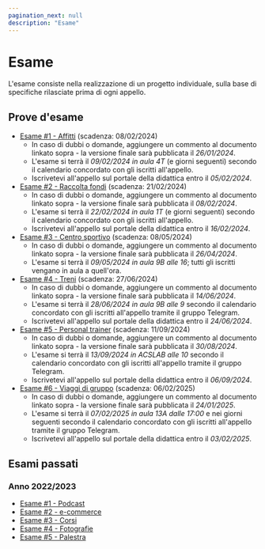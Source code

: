 ```yaml
---
pagination_next: null
description: "Esame"
---
```


# Esame

L'esame consiste nella realizzazione di un progetto individuale, sulla base di specifiche rilasciate prima di ogni appello.

## Prove d'esame
- [Esame #1 - Affitti](https://docs.google.com/document/d/1YRftrWCCCjNTm6GkUQkS4IUP19O0juGShCGUzCbNjkI) (scadenza: 08/02/2024)
  - In caso di dubbi o domande, aggiungere un commento al documento linkato sopra - la versione finale sarà pubblicata il *26/01/2024*.
  - L'esame si terrà il *09/02/2024 in aula 4T* (e giorni seguenti) secondo il calendario concordato con gli iscritti all'appello.
  - Iscrivetevi all'appello sul portale della didattica entro il *05/02/2024*.
- [Esame #2 - Raccolta fondi](https://docs.google.com/document/d/1PpGw69wgUHdudXEb-tb9AHoaLdYHcCK5rix2j2wtUtI) (scadenza: 21/02/2024)
  - In caso di dubbi o domande, aggiungere un commento al documento linkato sopra - la versione finale sarà pubblicata il *08/02/2024*.
  - L'esame si terrà il *22/02/2024 in aula 1T* (e giorni seguenti) secondo il calendario concordato con gli iscritti all'appello.
  - Iscrivetevi all'appello sul portale della didattica entro il *16/02/2024*.
- [Esame #3 - Centro sportivo](https://docs.google.com/document/d/1kdqeZmGkFjyh7aPImbHD79EPMDNbOwoaSSUOADknodY) (scadenza: 08/05/2024)
  - In caso di dubbi o domande, aggiungere un commento al documento linkato sopra - la versione finale sarà pubblicata il *26/04/2024*.
  - L'esame si terrà il *09/05/2024 in aula 9B alle 16*; tutti gli iscritti vengano in aula a quell'ora.
- [Esame #4 - Treni](https://docs.google.com/document/d/1frpy0Iqj8_7VPaZnGCsE0DdwfxeLl13T-GL-fKC4qdI) (scadenza: 27/06/2024)
  - In caso di dubbi o domande, aggiungere un commento al documento linkato sopra - la versione finale sarà pubblicata il *14/06/2024*.
  - L'esame si terrà il *28/06/2024 in aula 9B alle 9* secondo il calendario concordato con gli iscritti all'appello tramite il gruppo Telegram.
  - Iscrivetevi all'appello sul portale della didattica entro il *24/06/2024*.
- [Esame #5 - Personal trainer](https://docs.google.com/document/d/1H0VgBSIH0GMoKu5VbTI8UXc09bbM5lC3O1fRpTo9thA) (scadenza: 11/09/2024)
  - In caso di dubbi o domande, aggiungere un commento al documento linkato sopra - la versione finale sarà pubblicata il *30/08/2024*.
  - L'esame si terrà il *13/09/2024 in ACSLAB alle 10* secondo il calendario concordato con gli iscritti all'appello tramite il gruppo Telegram.
  - Iscrivetevi all'appello sul portale della didattica entro il *06/09/2024*.
- [Esame #6 - Viaggi di gruppo](https://docs.google.com/document/d/1y4mX1_wGBwcgXvAFIz-IkBliOqMHdP7tEXSu0Xn89WA) (scadenza: 06/02/2025)
  - In caso di dubbi o domande, aggiungere un commento al documento linkato sopra - la versione finale sarà pubblicata il *24/01/2025*.
  - L'esame si terrà il *07/02/2025 in aula 13A dalle 17:00* e nei giorni seguenti secondo il calendario concordato con gli iscritti all'appello tramite il gruppo Telegram.
  - Iscrivetevi all'appello sul portale della didattica entro il *03/02/2025*.


## Esami passati

### Anno 2022/2023
- [Esame #1 - Podcast](https://docs.google.com/document/d/1k_Us0-WvIoXMM4_OwdXtwRpaLrGiArbyzj06wXu7blY/)
- [Esame #2 - e-commerce](https://docs.google.com/document/d/1Ton8A9e0_RdhbmQ8AJ5cpI--FiClVErryBZZC-pP8Dw)
- [Esame #3 - Corsi](https://docs.google.com/document/d/1RmAbIJqO2fScBX3Bgm56TAdutt4ro7rTMRDXtxZnxjg) 
- [Esame #4 - Fotografie](https://docs.google.com/document/d/1SO0Jj_gkDSRwuaJRkxuik0q5cNTMTX5gXSbyrHnkv_k) 
- [Esame #5 - Palestra](https://docs.google.com/document/d/1mvg1xXPPmCzoj_Wh5HZtgXYhI5aBW0du5w9mw9X3YVw)

